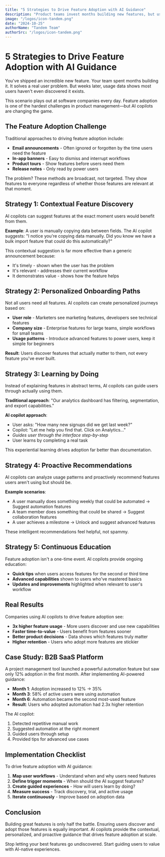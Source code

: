 ```yaml
---
title: "5 Strategies to Drive Feature Adoption with AI Guidance"
description: "Product teams invest months building new features, but usage rates often disappoint. Learn how AI copilots can dramatically increase feature discovery and adoption."
image: "/logos/icon-tandem.png"
date: "2024-10-25"
authorName: "Tandem Team"
authorSrc: "/logos/icon-tandem.png"
---
```


# 5 Strategies to Drive Feature Adoption with AI Guidance

You've shipped an incredible new feature. Your team spent months building it. It solves a real user problem. But weeks later, usage data shows most users haven't even discovered it exists.

This scenario plays out at software companies every day. Feature adoption is one of the hardest challenges in product management—but AI copilots are changing the game.

## The Feature Adoption Challenge

Traditional approaches to driving feature adoption include:

- **Email announcements** - Often ignored or forgotten by the time users need the feature
- **In-app banners** - Easy to dismiss and interrupt workflows
- **Product tours** - Show features before users need them
- **Release notes** - Only read by power users

The problem? These methods are broadcast, not targeted. They show features to everyone regardless of whether those features are relevant at that moment.

## Strategy 1: Contextual Feature Discovery

AI copilots can suggest features at the exact moment users would benefit from them.

**Example**: A user is manually copying data between fields. The AI copilot suggests: "I notice you're copying data manually. Did you know we have a bulk import feature that could do this automatically?"

This contextual suggestion is far more effective than a generic announcement because:
- It's timely - shown when the user has the problem
- It's relevant - addresses their current workflow
- It demonstrates value - shows how the feature helps

## Strategy 2: Personalized Onboarding Paths

Not all users need all features. AI copilots can create personalized journeys based on:

- **User role** - Marketers see marketing features, developers see technical features
- **Company size** - Enterprise features for large teams, simple workflows for small teams
- **Usage patterns** - Introduce advanced features to power users, keep it simple for beginners

**Result**: Users discover features that actually matter to them, not every feature you've ever built.

## Strategy 3: Learning by Doing

Instead of explaining features in abstract terms, AI copilots can guide users through actually using them.

**Traditional approach**: "Our analytics dashboard has filtering, segmentation, and export capabilities."

**AI copilot approach**:
- User asks: "How many new signups did we get last week?"
- Copilot: "Let me help you find that. Click on Analytics..."
- *Guides user through the interface step-by-step*
- User learns by completing a real task

This experiential learning drives adoption far better than documentation.

## Strategy 4: Proactive Recommendations

AI copilots can analyze usage patterns and proactively recommend features users aren't using but should be.

**Example scenarios**:
- A user manually does something weekly that could be automated → Suggest automation features
- A team member does something that could be shared → Suggest collaboration features
- A user achieves a milestone → Unlock and suggest advanced features

These intelligent recommendations feel helpful, not spammy.

## Strategy 5: Continuous Education

Feature adoption isn't a one-time event. AI copilots provide ongoing education:

- **Quick tips** when users access features for the second or third time
- **Advanced capabilities** shown to users who've mastered basics
- **Updates and improvements** highlighted when relevant to user's workflow

## Real Results

Companies using AI copilots to drive feature adoption see:

- **3x higher feature usage** - More users discover and use new capabilities
- **Faster time-to-value** - Users benefit from features sooner
- **Better product decisions** - Data shows which features truly matter
- **Higher retention** - Users who adopt more features are stickier

## Case Study: B2B SaaS Platform

A project management tool launched a powerful automation feature but saw only 12% adoption in the first month. After implementing AI-powered guidance:

- **Month 1**: Adoption increased to 12% → 35%
- **Month 3**: 58% of active users were using automation
- **Month 6**: Automation became the second most-used feature
- **Result**: Users who adopted automation had 2.3x higher retention

The AI copilot:
1. Detected repetitive manual work
2. Suggested automation at the right moment
3. Guided users through setup
4. Provided tips for advanced use cases

## Implementation Checklist

To drive feature adoption with AI guidance:

1. **Map user workflows** - Understand when and why users need features
2. **Define trigger moments** - When should the AI suggest features?
3. **Create guided experiences** - How will users learn by doing?
4. **Measure success** - Track discovery, trial, and active usage
5. **Iterate continuously** - Improve based on adoption data

## Conclusion

Building great features is only half the battle. Ensuring users discover and adopt those features is equally important. AI copilots provide the contextual, personalized, and proactive guidance that drives feature adoption at scale.

Stop letting your best features go undiscovered. Start guiding users to value with AI-native experiences.
